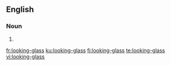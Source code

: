==English==

===Noun===
{{en-noun|looking-glasses}}

# {{alternative spelling of|[[looking glass]]}}

[[fr:looking-glass]]
[[ku:looking-glass]]
[[fi:looking-glass]]
[[te:looking-glass]]
[[vi:looking-glass]]